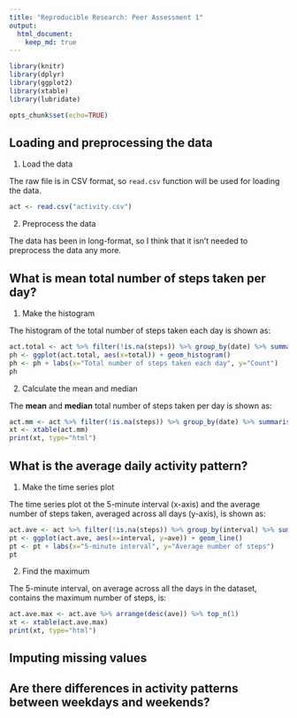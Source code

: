 ```yaml
---
title: "Reproducible Research: Peer Assessment 1"
output: 
  html_document:
    keep_md: true
---
```



```r
library(knitr)
library(dplyr)
library(ggplot2)
library(xtable)
library(lubridate)
```

```r
opts_chunk$set(echo=TRUE)
```


## Loading and preprocessing the data
1. Load the data

The raw file is in CSV format, so `read.csv` function will be used for loading the data.
```r
act <- read.csv("activity.csv")
```

2. Preprocess the data

The data has been in long-format, so I think that it isn't needed to preprocess the data any more.


## What is mean total number of steps taken per day?
1. Make the histogram

The histogram of the total number of steps taken each day is shown as:
```r
act.total <- act %>% filter(!is.na(steps)) %>% group_by(date) %>% summarise(total=sum(steps))
ph <- ggplot(act.total, aes(x=total)) + geom_histogram()
ph <- ph + labs(x="Total number of steps taken each day", y="Count")
ph
```

2. Calculate the mean and median

The **mean** and **median** total number of steps taken per day is shown as:
```r
act.mm <- act %>% filter(!is.na(steps)) %>% group_by(date) %>% summarise(mean=mean(steps), median=median(steps))
xt <- xtable(act.mm)
print(xt, type="html")
```


## What is the average daily activity pattern?
1. Make the time series plot

The time series plot ot the 5-minute interval (x-axis) and the average number of steps taken, averaged across all days (y-axis), is shown as:
```r
act.ave <- act %>% filter(!is.na(steps)) %>% group_by(interval) %>% summarise(ave=mean(steps))
pt <- ggplot(act.ave, aes(x=interval, y=ave)) + geom_line()
pt <- pt + labs(x="5-minute interval", y="Average number of steps")
pt
```

2. Find the maximum

The 5-minute interval, on average across all the days in the dataset, contains the maximum number of steps, is:
```r
act.ave.max <- act.ave %>% arrange(desc(ave)) %>% top_n(1)
xt <- xtable(act.ave.max)
print(xt, type="html")
```


## Imputing missing values



## Are there differences in activity patterns between weekdays and weekends?
